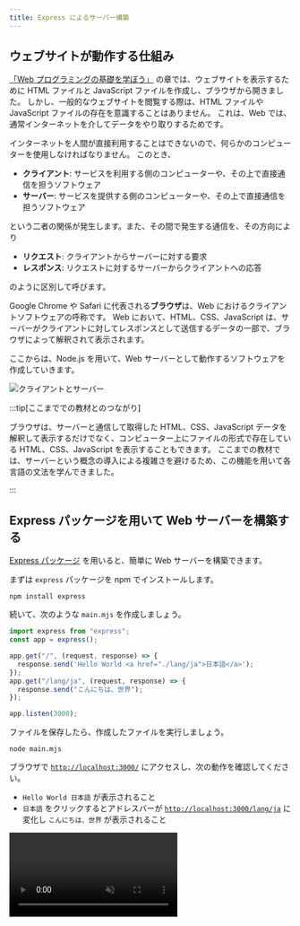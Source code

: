 ```yaml
---
title: Express によるサーバー構築
---
```



## ウェブサイトが動作する仕組み

[「Web プログラミングの基礎を学ぼう」](/docs/trial-session/) の章では、ウェブサイトを表示するために HTML ファイルと JavaScript ファイルを作成し、ブラウザから開きました。
しかし、一般的なウェブサイトを閲覧する際は、HTML ファイルや JavaScript ファイルの存在を意識することはありません。
これは、Web では、通常インターネットを介してデータをやり取りするためです。

インターネットを人間が直接利用することはできないので、何らかのコンピューターを使用しなければなりません。
このとき、

- **クライアント**: サービスを利用する側のコンピューターや、その上で直接通信を担うソフトウェア
- **サーバー**: サービスを提供する側のコンピューターや、その上で直接通信を担うソフトウェア

という二者の関係が発生します。また、その間で発生する通信を、その方向により

- **リクエスト**: クライアントからサーバーに対する要求
- **レスポンス**: リクエストに対するサーバーからクライアントへの応答

のように区別して呼びます。

Google Chrome や Safari に代表される**ブラウザ**は、Web におけるクライアントソフトウェアの呼称です。
Web において、HTML、CSS、JavaScript は、サーバーがクライアントに対してレスポンスとして送信するデータの一部で、ブラウザによって解釈されて表示されます。

ここからは、Node.js を用いて、Web サーバーとして動作するソフトウェアを作成していきます。

![クライアントとサーバー](./client-server.drawio.svg)

:::tip[ここまででの教材とのつながり]

ブラウザは、サーバーと通信して取得した HTML、CSS、JavaScript データを解釈して表示するだけでなく、コンピューター上にファイルの形式で存在している HTML、CSS、JavaScript を表示することもできます。
ここまでの教材では、サーバーという概念の導入による複雑さを避けるため、この機能を用いて各言語の文法を学んできました。

:::

## Express パッケージを用いて Web サーバーを構築する

[Express パッケージ](https://www.npmjs.com/package/express) を用いると、簡単に Web サーバーを構築できます。

まずは `express` パッケージを npm でインストールします。

```shell
npm install express
```

続いて、次のような `main.mjs` を作成しましょう。

```javascript title="main.mjs" showLineNumbers
import express from "express";
const app = express();

app.get("/", (request, response) => {
  response.send('Hello World <a href="./lang/ja">日本語</a>');
});
app.get("/lang/ja", (request, response) => {
  response.send("こんにちは、世界");
});

app.listen(3000);
```

<ViewSource url={import.meta.url} path="_samples/express-server" />

ファイルを保存したら、作成したファイルを実行しましょう。

```shell
node main.mjs
```

ブラウザで <a href="http://localhost:3000/" target="_blank">`http://localhost:3000/`</a> にアクセスし、次の動作を確認してください。

- `Hello World 日本語` が表示されること
- `日本語` をクリックするとアドレスバーが <a href="http://localhost:3000/lang/ja" target="_blank">`http://localhost:3000/lang/ja`</a> に変化し `こんにちは、世界` が表示されること

<video src={expressSetupVideo} muted controls />

:::warning[Web サーバーの停止]

サーバーは、クライアントからのリクエストを待ち受けるため、管理者により指示されない限り終了しないソフトウェアとして動作します。
Express で構築したサーバーは、ターミナル上で <kbd>control</kbd> + <kbd>C</kbd> (macOS) / <kbd>Ctrl</kbd> + <kbd>C</kbd> (Windows) を押すことで停止することができます。

:::

## HTTP と URL

前項のプログラムが動作する仕組みを理解するためには、ブラウザとサーバーの間で行われるやり取りについて知る必要があります。
互いが好き勝手にデータを送受信しても、意味のあるやり取りは成立しません。
そこで、ブラウザとサーバーの間でデータを送受信する際には、一定の手順に従う必要があります。
この手順のことを**プロトコル**と呼び、Web の世界では、**HTTP** と呼ばれるプロトコルが用いられます。

ブラウザは、アドレスバーに **URL** が入力されると、その情報をもとに HTTP を用いてサーバーと通信します。
例えば、先ほどの例で使用した `http://localhost:3000/lang/ja` という URL は、次のように解釈されます。

<p>
  <UrlStructureExplanation />
</p>

**プロトコル**:
`http` または `https` のいずれかです。
いずれを指定しても使用されるプロトコルは HTTP ですが、`https` を指定した場合は通信内容が暗号化されます。
この例では `http` を用いていますが、インターネット上に公開するウェブサイトでは `https` を用いることが推奨されます。

**ドメイン**:
通信先のコンピューターを特定するための識別子です。
この例ではサーバーを自分のコンピューター上に構築しているため、自分自身を表す特殊なドメイン `localhost` を用いています。
`example.com` や `foo.example.net` は、実際のインターネット上で使われるドメイン名の例です。

**ポート**:
通信先のコンピューター上で、どのプログラムと通信するかを特定するための整数です。
ポートを変えることで、同じコンピューター上で複数のサーバーが通信を待ち受けることができます。
省略すると、プロトコル部分が `http` の場合は 80 番ポートが、`https` の場合は 443 番ポートが用いられます。

**パス**:
クライアントがサーバーに対し、何を要求するかを指定するための文字列です。
Linux のファイルシステムで用いられるパスと同様に、意味的には `/` 記号によって階層化されますが、クライアントはサーバーに対してパスを文字列として送信するだけで、その内容はサーバーによって自由に解釈されます。

`http://localhost:3000/lang/ja` という URL は、HTTP プロトコルを暗号化せずに用いて、`localhost` というドメインの 3000 番ポートで待ち受けているサーバーに対して `/lang/ja` というパスを要求することを意味します。

このように、URL に含まれる情報のうち、プロトコル、ドメイン、ポートはネットワーク上で通信を行うために用いられる情報です。
残りのパス部分をどのように扱うかが、サーバー側のプログラムにおける主な関心事になります。

## Hello World サーバーの動作

`main.mjs` のプログラムを参照しながら、ブラウザとサーバーの間でどのようなやり取りが行われているのかを確認しましょう。

```javascript title="main.mjs (再掲)" showLineNumbers
import express from "express";
const app = express();

app.get("/", (request, response) => {
  response.send('Hello World <a href="./lang/ja">日本語</a>');
});
app.get("/lang/ja", (request, response) => {
  response.send("こんにちは、世界");
});

app.listen(3000);
```

### `node main.mjs` を実行したとき

1. **[2 行目]** `const app = express();` により、Express の [`Application`](https://expressjs.com/ja/api.html#app) クラスのインスタンスが作成されます。
2. **[4 行目]** `app.get("/", (request, response) => { ... });` で呼び出された [`get`](https://expressjs.com/ja/api.html#app.get.method) メソッドにより、`/` というパスに対するリクエストを受けたときに実行される関数として、第 2 引数に指定された関数が登録されます。この時点では関数は `Application` インスタンスに登録されるのみで、実行はされません。
3. **[7 行目]** 4 行目と同様に、`/lang/ja` というパスに対するリクエストを受けたときに実行される関数が登録されます。
4. **[11 行目]** `app.listen(3000);` により、Express はリクエストを待ち受ける HTTP サーバーとして動作を開始します。

### ブラウザの操作を行ったとき

1. 利用者が、ブラウザのアドレスバーに `http://localhost:3000/` という URL を入力します。
2. ブラウザは、`localhost:3000` で起動している Express のサーバーに対して、`/` というパスに対する HTTP リクエストを送信します。
3. Express は `/` に対する HTTP リクエストを受け取り、**[4 行目]** の関数を実行します。引数として、Express は次に示す 2 つのオブジェクトを生成して渡します。
   - 第 1 引数 (`request`): 受け取った HTTP リクエストに関する情報を Express が開発者にとって扱いやすい形にまとめた [`Request`](https://expressjs.com/ja/api.html#req) クラスのインスタンス。
   - 第 2 引数 (`response`): Express がクライアントに返す HTTP レスポンスを開発者が制御するための [`Response`](https://expressjs.com/ja/api.html#res) クラスのインスタンス。
4. **[5 行目]** の `response.send('...');` により、Express は `'Hello World <a href="./lang/ja">日本語</a>'` という文字列をレスポンスとして送信します。
5. ブラウザは、受け取ったレスポンスを HTML として解釈し、`Hello World` という文字列と、`日本語` というリンクを表示します。
6. 利用者が、`日本語` というリンクをクリックします。
7. ブラウザは、クリックされたリンクの `href` 属性をもとに、アドレスバーの URL を更新し、ページ遷移を起こします。
   - `href` 属性にプロトコルを含む URL が指定されていれば、その URL に遷移します。
   - `href` 属性が相対パスの形式で指定されていれば、現在のパスを基準に [Linux における相対パス](/docs/web-servers/linux-commands/#パス)と同様の方法で URL を更新します。この例では、更新前のパスが `/` で、`href` 属性には `./lang/ja` が指定されているため、更新後のパスは `/lang/ja` になり、URL は `http://localhost:3000/lang/ja` に変化します。
8. 2 から 5 までの手順が、`/lang/ja` というパスに対して行われます。

<p>
  <RequestResponseSlideShow />
</p>

## HTML に指定された外部リソースの取得

サーバーから返されたレスポンスが HTML である場合、ブラウザによってさらに別のリクエストが送信される場合があります。
例えば、HTML には CSS や JavaScript などの外部リソースを読み込むためのタグが存在します。
これらの外部リソースは、ブラウザが HTML を解釈する際に、それぞれに対するリクエストを送信して取得します。

次の例では、ブラウザは 2 つの HTTP リクエストを送信します。

1. 利用者が、ブラウザのアドレスバーに `http://localhost:3000/` という URL を入力します。
2. ブラウザは、`/` というパスに対する HTTP リクエストを送信します。
3. サーバーは、 `<script src="./script.js"></script>` という文字列をレスポンスとして送信します。
4. ブラウザは、受け取ったレスポンスを HTML として解釈し、`script` タグを発見します。
5. ブラウザは、`src` 属性を相対パスとして解釈し、`/script.js` というパスに対して HTTP リクエストを送信します。
6. サーバーは、`document.write("Hello World");` という文字列をレスポンスとして送信します。
7. ブラウザは、受け取ったレスポンスを JavaScript として解釈し、`Hello World` という文字列を表示します。

```javascript title="main.mjs"
import express from "express";
const app = express();

app.get("/", (request, response) => {
  response.send('<script src="./script.js"></script>');
});
app.get("/script.js", (request, response) => {
  response.send('document.write("Hello World");');
});

app.listen(3000);
```

<ViewSource url={import.meta.url} path="_samples/html-external-resources" />

## 静的ウェブサーバー

次の例では、`/`、`/script.js`、`/sub/`、`/sub/script.js` へのリクエストについて、それぞれファイルから読み込んでレスポンスを送信しています。

```javascript title="main.mjs"
import express from "express";
import { readFileSync } from "node:fs";
const app = express();

app.get("/", (request, response) => {
  response.send(readFileSync("./static/index.html", "utf-8"));
});
app.get("/script.js", (request, response) => {
  response.send(readFileSync("./static/script.js", "utf-8"));
});
app.get("/sub/", (request, response) => {
  response.send(readFileSync("./static/sub/index.html", "utf-8"));
});
app.get("/sub/script.js", (request, response) => {
  response.send(readFileSync("./static/sub/script.js", "utf-8"));
});

app.listen(3000);
```

<ViewSource url={import.meta.url} path="_samples/static-hosting-naive" />

[`express.static` 関数](https://expressjs.com/ja/api.html#express.static)を用いると、このような「リクエストを受け取ったら、そのパスに応じて適切なファイルを読み込んでレスポンスとして返す」という一連の動作を簡単に記述できます。

```javascript title="main.mjs"
import express from "express";

const app = express();
app.use(express.static("static"));
app.listen(3000);
```

<ViewSource url={import.meta.url} path="_samples/static-hosting-smart" />

これにより、リクエストのパスをもとに、`static` フォルダ内の適切なファイルが自動的に配信されます。

:::tip[`index.html` の省略]

`express.static` を用いる場合、`index.html` は省略可能になります。つまり、`/` へのリクエストで `static/index.html` が、`/sub` へのリクエストで `static/sub/index.html` にアクセスできるようになります。これは、Express や JavaScript に限ったことではなく、多くの Web サーバーの実装において、こういったルールが成り立ちます。

:::

:::tip[`app.use` と `express.static` の実装]

Express の [`use` メソッド](https://expressjs.com/ja/api.html#app.use) は、`get` メソッドと同様に、リクエストを受け取ったときに実行される関数を登録するためのメソッドです。
しかし、`use` メソッドは、登録された関数が全てのリクエストに対して実行される点が異なります。
`express.static` 関数は、関数を返す関数となっており、`use` メソッドに渡すことで、リクエストのパスに応じて適切なファイルを読み込んでレスポンスとして返す関数を登録することができます。

Express の [`Request`](https://expressjs.com/ja/api.html#req) オブジェクトの[`path` プロパティ](https://expressjs.com/ja/api.html#req.path)には、リクエストのパスが文字列として格納されています。
この値を用いて、`express.static` は適切なファイルを読み込みます。
次の例は、`express.static` 関数の簡易な実装例です。
このプログラムは動作はしますが、セキュリティ上の問題があるため、実際の Express の実装はもっと複雑になっています。

```javascript
const app = express();
app.use((request, response) => {
  response.send(readFileSync("./static" + request.path, "utf-8"));
});
app.listen(3000);
```

:::

## 複雑なウェブページ

前項のプログラムを書き換えて、複雑な HTML を出力できるようにしてみましょう。

```javascript title="main.mjs"
import express from "express";
const app = express();

const names = ["田中", "鈴木", "佐藤"];
app.get("/", (request, response) => {
  response.send(`
    <!doctype html>
      <html lang="ja">
      <head>
        <meta charset="utf-8" />
        <title>Title</title>
      </head>
      <body>
        <ul>
          ${names.map((name) => `<li>${name}</li>`).join("")}
        </ul>
      </body>
    </html>
  `);
});

app.listen(3000);
```

<ViewSource url={import.meta.url} path="_samples/complex-html" />

:::note[`Array#join`]

[`Array#join` メソッド](https://developer.mozilla.org/ja/docs/Web/JavaScript/Reference/Global_Objects/Array/join)は、配列を指定した区切り文字で結合した文字列を返すメソッドです。

```javascript
console.log(["Apple", "Banana", "Orange"].join("/")); // Apple/Banana/Orange
```

:::

このようにテンプレートリテラルを用いることで、複雑なウェブページの内容を表すことができます。

:::tip[`String#replace` メソッド]

上記のようにテンプレートリテラルを使って HTML を作成することもできますが、HTML がさらに長くなったり、複雑なプログラムが必要になってきたりしたらこのまま続けていくのは難しそうです。

[`String#replace`](https://developer.mozilla.org/ja/docs/Web/JavaScript/Reference/Global_Objects/String/replace) メソッドは、第 1 引数に与えられた文字列に一致する文字列を第 2 引数の文字列に置き換えた新しい文字列を返します。
`String#replace` メソッドは、最初に一致した場所のみを置き換えます。
一致するすべての場所を置き換えたい場合は、代わりに [`String#replaceAll`](https://developer.mozilla.org/ja/docs/Web/JavaScript/Reference/Global_Objects/String/replaceAll) メソッドを使います。

```js
const base = "ABCBCC";
document.write(base.replace("BC", "EFG")); // AEFGBCC
document.write(base.replaceAll("C", "T")); // ABTBTT
```

`String#replace` メソッドを用いることで、長い HTML を見通しよく記述できるようになります。

```html title="index.html"
<!doctype html>
<html lang="ja">
  <head>
    <meta charset="utf-8" />
    <title>Title</title>
  </head>
  <body>
    <ul>
      <!-- users -->
    </ul>
  </body>
</html>
```

```js title="main.mjs"
import express from "express";
import { readFileSync } from "node:fs";

const app = express();

const names = ["田中", "鈴木", "佐藤"];
app.get("/", (request, response) => {
  const template = readFileSync("./index.html", "utf-8");
  const html = template.replace(
    "<!-- users -->",
    names.map((name) => `<li>${name}</li>`).join(""),
  );
  response.send(html);
});

app.listen(3000);
```

リクエストを受け取ったとき、プログラムではまず `readFileSync` 関数を用いて `index.html` ファイルの内容を文字列として読み込んでいます。

次の行で `String#replace` メソッドを用いて、読み込んだ HTML ファイルの中の `"<!-- users -->"` を、 `names` を箇条書きにした文字列に置換します。

:::

## 演習

### 訪問者カウンター

Express を用いて、`あなたは n 人目のお客様です。` とレスポンスする Web サーバーを作成してください。`n` はアクセスされるたびに 1 ずつ増えるようにしてください。

<Answer title="訪問者カウンター">

```javascript title="main.mjs"
import express from "express";
const app = express();

let count = 0;
app.get("/", (request, response) => {
  count += 1;
  response.send(`あなたは${count}人目のお客様です。`);
});

app.listen(3000);
```

<ViewSource url={import.meta.url} path="_samples/nth" />

</Answer>

### サーバー側とクライアント側

(重要) アクセスされた時刻をウェブサーバー側で求めて表示するウェブサーバーと、ブラウザに求めさせるウェブサーバーをそれぞれ作成してください。また、この 2 つの違いは何でしょうか。どういった場合にどちらの手法を使うのが適切でしょうか。

<Answer title="サーバー側とクライアント側">

```javascript
app.get("/", (request, response) => {
  response.send(`
    <!doctype html>
      <html lang="ja">
      <head>
        <meta charset="utf-8" />
        <title>Title</title>
      </head>
      <body>
        ${
          // この部分はサーバーサイドで実行されます
          new Date().toString()
        }
        <script>
          // この部分はクライアントサイドで実行されます
          document.write(new Date().toString());
        </script>
      </body>
    </html>
  `);
});
```

<ViewSource url={import.meta.url} path="_samples/server-or-client" />

</Answer>
